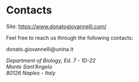 # Contacts

Site: [https://www.donatogiovannelli.com/](https://www.donatogiovannelli.com/)

Feel free to reach us through the following contacts:

donato.giovannelli@unina.it

_Department of Biology, Ed. 7 - 1D-22_\
_Monte Sant'Angelo_\
_80126 Naples - Italy_
